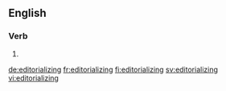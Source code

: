 ==English==

===Verb===
{{head|en}}

# {{present participle of|editorialize|lang=en}}

[[de:editorializing]]
[[fr:editorializing]]
[[fi:editorializing]]
[[sv:editorializing]]
[[vi:editorializing]]